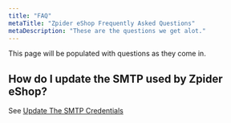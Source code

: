 ```yaml
---
title: "FAQ"
metaTitle: "Zpider eShop Frequently Asked Questions"
metaDescription: "These are the questions we get alot."
---
```


This page will be populated with questions as they come in.

## How do I update the SMTP used by Zpider eShop?

See [Update The SMTP Credentials](/1-getting-started/1-index#updatethesmtpcredentials)